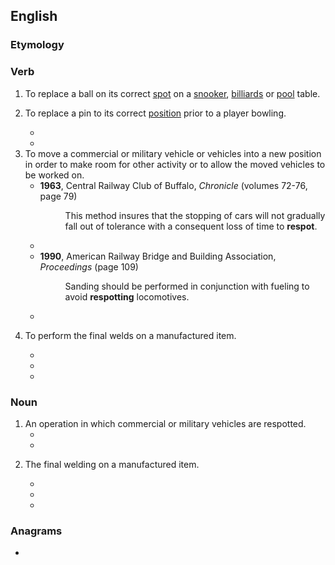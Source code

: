 ==English==

===Etymology===
{{prefix|en|re|spot}}

===Verb===
{{en-verb|++}}

# {{lb|en|sports|billiards|snooker|pool}} To replace a ball on its correct [[spot]] on a [[snooker]], [[billiards]] or [[pool]] table.
# {{lb|en|sports|bowling}} To replace a pin to its correct [[position]] prior to a player bowling.
#* {{quote-book|en|title=Physical Education Activities for High School Girls|author=Louise Patterson Van Sickle|year=1928|page=105|passage=Should a pin fall in removing the dead wood it must be respotted, and pins knocked over by pin or pins rebounding from any other alley must be '''respotted'''.}}
#* {{quote-book|en|title=Beginning bowling|author=Donald Rex Casady & Marie Liba|year=1968|page=29|passage=The pins are '''respotted''' and the player bowls again.}}
# To move a commercial or military vehicle or vehicles into a new position in order to make room for other activity or to allow the moved vehicles to be worked on.
#* '''1963''', Central Railway Club of Buffalo, ''Chronicle'' (volumes 72-76, page 79)
#*: This method insures that the stopping of cars will not gradually fall out of tolerance with a consequent loss of time to '''respot'''.
#* {{quote-book|en|title=Railway Purchases and Stores - Volume 56|year=1963|page=27|passage=Cars with individual loading hatches have to be '''respotted''' several times, depending on length, and have their loading spout relocated.}}
#* '''1990''', American Railway Bridge and Building Association, ''Proceedings'' (page 109)
#*: Sanding should be performed in conjunction with fueling to avoid '''respotting''' locomotives.
#* {{quote-book|en|title=Black Shoe Carrier Admiral|author=John Lundstrom|year=2013|page= |ISBN=1612512208|passage=The Sara frantically '''respotted''' fighters for launch, even while Fletcher and Kinkaid warily tracked the suspected enemy group circling to the southwest.}}
# {{lb|en|manufacturing}} To perform the final welds on a manufactured item.
#* {{quote-book|en|title=Electronics Construction Techniques|author=George L. Ritchie|year=1966|page=33|passage=Tack the work pieces with one spot and check for proper relative position of pieces. Sometimes the pieces can be separated and '''respotted''' if necessary.}}
#* {{quote-book|en|title=Management of advanced manufacturing technology|author=Donald Gerwin & Harvey Kolodny|year=1992|passage=Next, the body is conveyed to another special conveyor for loading the roof manually, welding the roof using robotics and fixed automation, '''respotting''' the entire body using thirty robots, and some minor operations.}}
#* {{quote-book|en|title=Transforming Automobile Assembly|author=Koichi Shimokawa, Ulrich Jürgens, & Takahiro Fujimoto|year=2012|ISBN=3642603742|passage=Up to 32 clamping robots and six welding robots can be installed in one box. '''Respotting''' of the bodies then follows in nine respotting boxes.}}

===Noun===
{{en-noun}}

# An operation in which commercial or military vehicles are respotted.
#* {{quote-book|en|title=A Collection of Technical Papers: AIAA Aircraft Systems|year=1980|passage=Final recovery, '''respot''' and servicing may be conducted after this period.}}
#* {{quote-book|en|title=The First Team|author=John B. Lundstrom|year=2013|ISBN=161251166X|passage=At 0850, he directed her commanding officer, Captain Frederick C. Sherman, to ready a combat patrol, a needless order because Sherman had already begun a massive '''respot''' of the crowded flight deck to facilitate the launch of Fighting Two.}}
# {{lb|en|manufacturing}} The final welding on a manufactured item.
#* {{quote-book|en|title=Industrial Robots: Applications|author=William R. Tanner|year=1979|page=154|passage=As pretacked bodies approach the automatic '''respot''' line on the body build trucks, the latches that hold them to the trucks are manually released.}}
#* {{quote-book|en|title=Welding Design & Fabrication - Volume 57, Issues 7-12|year=1984|page=44|passage=Reaching for a T- Wagon body, robots at Chrysler, Windsor, make automatic '''respot''' welds where roof bows meet body sides.}}
#* {{quote-book|en|title=Hi-Tech for Industrial Development|author=Jose E. Cassiolato & Hubert Schmitz|year=2002|page=165|ISBN=1134909691|passage=The Body Assembly plant in São Bernardo was organised in three separate production areas up to the '''Respot''' Line (final welding).}}

===Anagrams===
* {{anagrams|en|a=eoprst|Portes|Presto|Strope|e-sport|eSport|esport|opster|opters|petros|poster|presto|repost|repots|sprote|topers|tropes}}